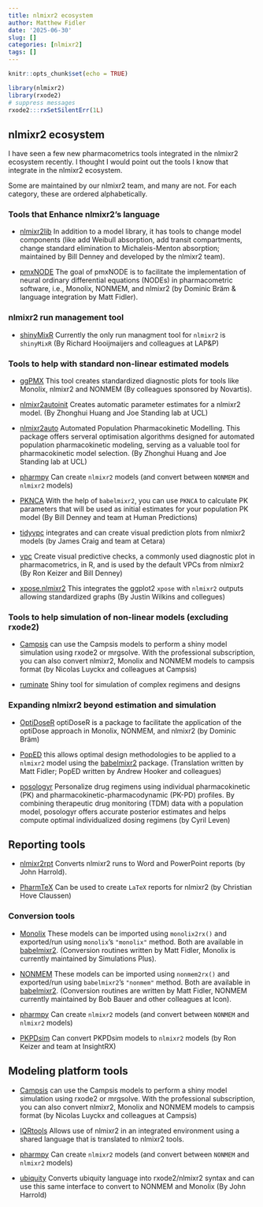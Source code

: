 ```yaml
---
title: nlmixr2 ecosystem
author: Matthew Fidler
date: '2025-06-30'
slug: []
categories: [nlmixr2]
tags: []
---
```


```r
knitr::opts_chunk$set(echo = TRUE)

library(nlmixr2)
library(rxode2)
# suppress messages
rxode2:::rxSetSilentErr(1L)
```
## nlmixr2 ecosystem

I have seen a few new pharmacometrics tools integrated in the nlmixr2
ecosystem recently.  I thought I would point out the tools I know that
integrate in the nlmixr2 ecosystem.


Some are maintained by our nlmixr2 team, and many are not.  For each
category, these are ordered alphabetically.

### Tools that Enhance nlmixr2's language

- [nlmixr2lib](https://github.com/nlmixr2/nlmixr2lib) In addition to a
  model library, it has tools to change model components (like add
  Weibull absorption, add transit compartments, change standard
  elimination to Michaleis-Menton absorption; maintained by Bill
  Denney and developed by the nlmixr2 team).

- [pmxNODE](https://github.com/braemd/pmxNODE) The goal of pmxNODE is
  to facilitate the implementation of neural ordinary differential
  equations (NODEs) in pharmacometric software, i.e., Monolix, NONMEM,
  and nlmixr2 (by Dominic Bräm & language integration by Matt Fidler).

### nlmixr2 run management tool

- [shinyMixR](https://richardhooijmaijers.github.io/shinyMixR/articles/shinyMixR-vignette.html)
  Currently the only run managment tool for `nlmixr2` is `shinyMixR`
  (By Richard Hooijmaijers and colleagues at LAP&P)

### Tools to help with standard non-linear estimated models

- [ggPMX](https://github.com/ggPMXdevelopment/ggPMX) This tool creates
  standardized diagnostic plots for tools like Monolix, nlmixr2 and
  NONMEM (By colleagues sponsored by Novartis).

- [nlmixr2autoinit](https://github.com/ucl-pharmacometrics/nlmixr2autoinit)
  Creates automatic parameter estimates for a nlmixr2 model. (By
  Zhonghui Huang and Joe Standing lab at UCL)

- [nlmixr2auto](https://github.com/ucl-pharmacometrics/nlmixr2auto)
  Automated Population Pharmacokinetic Modelling. This package offers
  serveral optimisation algorithms designed for automated population
  pharmacokinetic modeling, serving as a valuable tool for
  pharmacokinetic model selection. (By Zhonghui Huang and Joe Standing
  lab at UCL)

- [pharmpy](https://pharmpy.github.io/latest/index.html) Can create
  `nlmixr2` models (and convert between `NONMEM` and `nlmixr2` models)

- [PKNCA](https://humanpred.github.io/pknca/) With the help of
  `babelmixr2`, you can use `PKNCA` to calculate PK parameters that
  will be used as initial estimates for your population PK model (By
  Bill Denney and team at Human Predictions)

- [tidyvpc](https://certara.github.io/tidyvpc/articles/tidyvpc_nlmixr2.html)
  integrates and can create visual prediction plots from nlmixr2
  models (by James Craig and team at Cetara)

- [vpc](https://github.com/ronkeizer/vpc) Create visual predictive
  checks, a commonly used diagnostic plot in pharmacometrics, in R,
  and is used by the default VPCs from nlmixr2 (By Ron Keizer and Bill
  Denney)

- [xpose.nlmixr2](https://github.com/nlmixr2/xpose.nlmixr2) This
  integrates the ggplot2 `xpose` with `nlmixr2` outputs allowing
  standardized graphs (By Justin Wilkins and collegues)

### Tools to help simulation of non-linear models (excluding rxode2)

- [Campsis](https://calvagone.github.io/) can use the Campsis models
  to perform a shiny model simulation using rxode2 or mrgsolve.  With
  the professional subscription, you can also convert nlmixr2, Monolix
  and NONMEM models to campsis format (by Nicolas Luyckx and
  colleagues at Campsis)

- [ruminate](https://ruminate.ubiquity.tools/) Shiny tool for
  simulation of complex regimens and designs

### Expanding nlmixr2 beyond estimation and simulation

- [OptiDoseR](https://github.com/braemd/optiDoseR) optiDoseR is a
  package to facilitate the application of the optiDose approach in
  Monolix, NONMEM, and nlmixr2 (by Dominic Bräm)

- [PopED](https://andrewhooker.github.io/PopED/) this allows optimal
  design methodologies to be applied to a `nlmixr2` model using the
  [babelmixr2](https://nlmixr2.github.io/babelmixr2/articles/PopED.html)
  package. (Translation written by Matt Fidler; PopED written by
  Andrew Hooker and colleagues)

- [posologyr](https://levenc.github.io/posologyr/) Personalize drug
  regimens using individual pharmacokinetic (PK) and
  pharmacokinetic-pharmacodynamic (PK-PD) profiles. By combining
  therapeutic drug monitoring (TDM) data with a population model,
  posologyr offers accurate posterior estimates and helps compute
  optimal individualized dosing regimens (by Cyril Leven)

## Reporting tools

- [nlmixr2rpt](https://github.com/nlmixr2/nlmixr2rpt) Converts nlmixr2
  runs to Word and PowerPoint reports (by John Harrold).

- [PharmTeX](https://pharmtex.org/) Can be used to create `LaTeX`
  reports for nlmixr2 (by Christian Hove Claussen)

### Conversion tools

- [Monolix](https://www.simulations-plus.com/software/monolix/monolix/)
  These models can be imported using `monolix2rx()` and exported/run
  using `monolix`'s `"monolix"` method. Both are available in [babelmixr2](https://nlmixr2.github.io/babelmixr2). (Conversion routines written
  by Matt Fidler, Monolix is currently maintained by Simulations Plus).

- [NONMEM](https://www.iconplc.com/solutions/technologies/nonmem)
  These models can be imported using `nonmem2rx()` and exported/run
  using `babelmixr2`'s `"nonmem"` method.  Both are available in [babelmixr2](https://nlmixr2.github.io/babelmixr2). (Conversion routines are
  written by Matt Fidler, NONMEM currently maintained by Bob Bauer and
  other colleagues at Icon).

- [pharmpy](https://pharmpy.github.io/latest/index.html) Can create
  `nlmixr2` models (and convert between `NONMEM` and `nlmixr2` models)

- [PKPDsim](https://insightrx.github.io/PKPDsim/reference/pkpdsim_to_nlmixr.html)
  Can convert PKPDsim models to `nlmixr2` models (by Ron Keizer and
  team at InsightRX)


## Modeling platform tools

- [Campsis](https://calvagone.github.io/) can use the Campsis models
  to perform a shiny model simulation using rxode2 or mrgsolve.  With
  the professional subscription, you can also convert nlmixr2, Monolix
  and NONMEM models to campsis format (by Nicolas Luyckx and
  colleagues at Campsis)

- [IQRtools](https://www.intiquan.com/iqr-tools/) Allows use of
  nlmixr2 in an integrated environment using a shared language that is
  translated to nlmixr2 tools.

- [pharmpy](https://pharmpy.github.io/latest/index.html) Can create
  `nlmixr2` models (and convert between `NONMEM` and `nlmixr2` models)

- [ubiquity](https://r.ubiquity.tools/) Converts ubiquity language
  into rxode2/nlmixr2 syntax and can use this same interface to
  convert to NONMEM and Monolix (By John Harrold)
